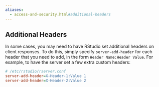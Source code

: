 ```yaml
---
aliases:
  - access-and-security.html#additional-headers
---
```


## Additional Headers

In some cases, you may need to have RStudio set additional headers on client responses. To do this, simply specify `server-add-header` for each header that you need to add, in the form `Header Name:Header Value`. For example, to have the server set a few extra custom headers:

```ini
# /etc/rstudio/rserver.conf
server-add-header=X-Header-1:Value 1
server-add-header=X-Header-2:Value 2
```

